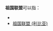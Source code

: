 '''祖国联盟'''可以指：

*{{translink|no|Fedrelandslaget|祖國聯盟 (挪威)}}
*[[祖国联盟_(利比亚)|祖国联盟 (利比亚)]]

{{Disambig|cat=四字政黨消歧義}}